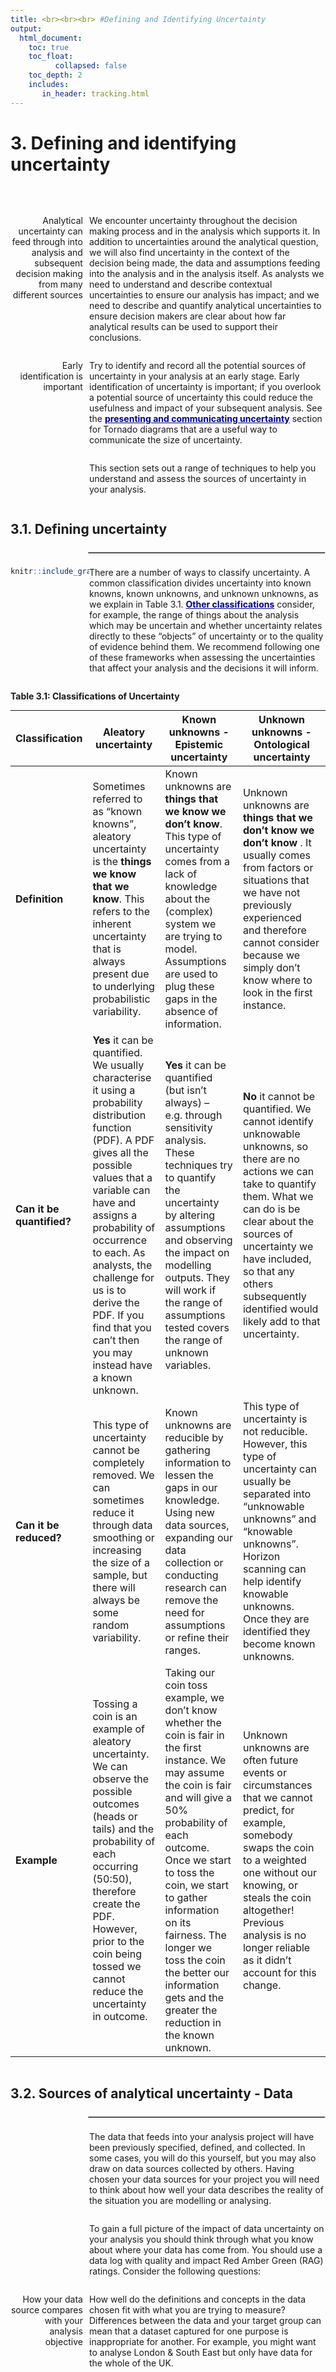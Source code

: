 ```yaml
---
title: <br><br><br> #Defining and Identifying Uncertainty
output:
  html_document:
    toc: true
    toc_float:
          collapsed: false
    toc_depth: 2
    includes:
       in_header: tracking.html
---
```


<style type="text/css">

#TOC {
margin-top: 50px;
}

.list-group-item.active, .list-group-item.active:hover, .list-group-item.active:focus {
background-color: DARKBLUE;
} 

body {
margin-top : 150px;
counter-reset : h1;
}

.title{
display: none;
}

h1 {
  counter-reset:h2;
}

h2 {
counter-reset : h3;
}

h1:before{
  content : "3" ". ";
  counter-increment: h1;
}

h2:before {
content : "3" "." counter(h2,decimal) ". ";
counter-increment : h2;
}

h2.nocount:before {
content : "";
counter-increment : none;
}

.section h2{
padding-top: 200px;
float:right;
width: 75%;
}

hr { 
  display: block;
  margin-top: 0.5em;
  margin-bottom: 0.5em;
  margin-left: auto;
  margin-right: auto;
  border-style: inset;
  border-width: 1px;
  width: 75%;
  float: right;
} 

.section h3{
float:right;
width: 75%;
}

.leftA{
float: left;
width: 100%;
font-weight: bold;
}

.rightA{
float:right;
width: 75%;
}

.leftB{
float: left;
width: 23%;
text-align: right;
}

.footer{
  position: relative; 
  margin-top: 100px; 
  height = 100px; 
  width: 100%;
  text-align: left
}


.
</style>

<div class="pageContentWrapper">

# Defining and identifying uncertainty

<br>

<div class = "leftB"> 
Analytical uncertainty can feed through into analysis and subsequent decision making from many different sources
</div>

<div class = "rightA">
We encounter uncertainty throughout the decision making process and in the analysis which supports it. In addition to uncertainties around the analytical question, we will also find uncertainty in the context of the decision being made, the data and assumptions feeding into the analysis and in the analysis itself. As analysts we need to understand and describe contextual uncertainties to ensure our analysis has impact; and we need to describe and quantify analytical uncertainties to ensure decision makers are clear about how far analytical results can be used to support their conclusions.
</div>

<br>

<div class = "rightA"> 
Try to identify and record all the potential sources of uncertainty in your analysis at an early stage.  Early identification of uncertainty is important; if you overlook a potential source of uncertainty this could reduce the usefulness and impact of your subsequent analysis. See the <a href="chapter_4.html" style="color: DARKBLUE;"> <b>presenting and communicating uncertainty</b></a> section for Tornado diagrams that are a useful way to communicate the size of uncertainty.
</div>


<div class = "leftB"> 
Early identification is important 
</div>

<div class = "rightA">
This section sets out a range of techniques to help you understand and assess the sources of uncertainty in your analysis.
</div>


<div style="clear: both;"></div>

## Defining uncertainty

<div style="clear: both;"></div>

<hr>

<div style="clear: both;"></div>

<div class = "rightA"> 
There are a number of ways to classify uncertainty. A common classification divides uncertainty into known knowns, known unknowns, and unknown unknowns, as we explain in Table 3.1. <a href="https://royalsocietypublishing.org/doi/pdf/10.1098/rsos.181870" style="color: DARKBLUE;"> <b>Other classifications</b></a> consider, for example, the range of things about the analysis which may be uncertain and whether uncertainty relates directly to these “objects” of uncertainty or to the quality of evidence behind them. We recommend following one of these frameworks when assessing the uncertainties that affect your analysis and the decisions it will inform.
</div>



```r

knitr::include_graphics("images/magnify.png")

```

<br><br>

<div class = "leftA">
Table 3.1: Classifications of Uncertainty
</div>

| Classification  | Aleatory uncertainty | Known unknowns - Epistemic uncertainty | Unknown unknowns - Ontological uncertainty |
| --------------- | ------------------------- | ---------------------------- | -------------------------------- | 
| <b>Definition</b>| Sometimes referred to as "known knowns", aleatory uncertainty is the <b>things we know that we know</b>. This refers to the inherent uncertainty that is always present due to underlying probabilistic variability. | Known unknowns are <b>things that we know we don’t know</b>. This type of uncertainty comes from a lack of knowledge about the (complex) system we are trying to model. Assumptions are used to plug these gaps in the absence of information. | Unknown unknowns are <b>things that we don't know we don't know </b>.  It usually comes from factors or situations that we have not previously experienced and therefore cannot consider because we simply don’t know where to look in the first instance. |
| <b>Can it be quantified? </b> | <b>Yes</b> it can be quantified. We usually characterise it using a probability distribution function (PDF). A PDF gives all the possible values that a variable can have and assigns a probability of occurrence to each. As analysts, the challenge for us is to derive the PDF. If you find that you can’t then you may instead have a known unknown. | <b>Yes</b> it can be quantified (but isn’t always) – e.g. through sensitivity analysis. These techniques try to quantify the uncertainty by altering assumptions and observing the impact on modelling outputs. They will work if the range of assumptions tested covers the range of unknown variables. | <b>No</b> it cannot be quantified.  We cannot identify unknowable unknowns, so there are no actions we can take to quantify them. What we can do is be clear about the sources of uncertainty we have included, so that any others subsequently identified would likely add to that uncertainty. |
| <b> Can it be reduced? </b> | This type of uncertainty cannot be completely removed.  We can sometimes reduce it through data smoothing or increasing the size of a sample, but there will always be some random variability. | Known unknowns are reducible by gathering information to lessen the gaps in our knowledge.  Using new data sources, expanding our data collection or conducting research can remove the need for assumptions or refine their ranges. | This type of uncertainty is not reducible. However, this type of uncertainty can usually be separated into “unknowable unknowns” and “knowable unknowns”. Horizon scanning can help identify knowable unknowns. Once they are identified they become known unknowns.  |
| <b> Example </b> | Tossing a coin is an example of aleatory uncertainty. We can observe the possible outcomes (heads or tails) and the probability of each occurring (50:50), therefore create the PDF. However, prior to the coin being tossed we cannot reduce the uncertainty in outcome. | Taking our coin toss example, we don’t know whether the coin is fair in the first instance. We may assume the coin is fair and will give a 50% probability of each outcome. Once we start to toss the coin, we start to gather information on its fairness. The longer we toss the coin the better our information gets and the greater the reduction in the known unknown. | Unknown unknowns are often future events or circumstances that we cannot predict, for example, somebody swaps the coin to a weighted one without our knowing, or steals the coin altogether! Previous analysis is no longer reliable as it didn’t account for this change. |

<div style="clear: both;"></div>

## Sources of analytical uncertainty - Data

<div style="clear: both;"></div>

<hr>

<div style="clear: both;"></div>

<div class = "rightA">
The data that feeds into your analysis project will have been previously specified, defined, and collected. In some cases, you will do this yourself, but you may also draw on data sources collected by others. Having chosen your data sources for your project you will need to think about how well your data describes the reality of the situation you are modelling or analysing.
</div>

<div class = "rightA">
To gain a full picture of the impact of data uncertainty on your analysis you should think through what you know about where your data has come from. You should use a data log with quality and impact Red Amber Green (RAG) ratings. Consider the following questions:  
</div>

<div class = "rightA">
How well do the definitions and concepts in the data chosen fit with what you are trying to measure? Differences between the data and your target group can mean that a dataset captured for one purpose is inappropriate for another. For example, you might want to analyse London & South East but only have data for the whole of the UK.
</div>

<div class = "leftB">
How your data source compares with your analysis objective
</div>

<div class = "rightA">
How rigorous was the data collection process? Was the data owner’s quality assurance sufficiently robust? For survey data, would respondents have fully understood the question intent? Some datasets are subject to regulation and compliance with standards or other codes of practice. In such cases, quality should be well documented and assured like in National Statistics. 
<br><br>
When considering uncertainty in input data, you should think about whether the data being used was gathered for an alternative purpose and if it has been manipulated and how you can adjust or account for this. Accompanying data descriptions (or a quick exploration of the source data if these don’t exist) can be helpful in understanding data limitations of the data and whether any adjustments made could conflict with or bias your analysis.
</div>

<div class = "leftB">
Where the data come from and how they have been collected
</div>

<div class = "rightA">
More uncertainty will occur if either the data don’t match the time period of interest and/or if the data are volatile.
</div>

<div class = "leftB">
What period the data covers
</div>

<div class = "rightA">
For data obtained in a processed state from others you may need to explore what processing steps were taken to determine how that may affect the data you are using. For example, missing values may have been imputed, survey data may have been weighted to make survey results representative of a wider population, extreme values and outliers may have been removed, data sets may have been combined (possibly resulting in false positive or false negative matches), disclosure controls may have been applied (potentially biasing the data set). Consider how the retention or exclusion of an outlier will affect your results. Truncation or removal of outliers will typically introduce bias but this may be tolerated in exchange for reduced variance.
</div>

<div class = "leftB">
Whether your data has been subjected to any pre-processing 
</div>

<div class = "rightA">
Statistical sources often come with supporting information about accuracy and reliability. You can sometimes find information on variance (or standard errors, confidence intervals, coefficients of variation) and you may find indications of likely bias, from special studies comparing or linking sources. These direct measures of quality, together with indirect measures such as response and coverage rates can tell you a lot about the uncertainty. In the absence of direct measure of variance, be aware that small sample sizes will increase the margin of error in your results.
</div>

<div class = "leftB">
Check whether there is any bias or uncertainty in the data
</div>

<div style="clear: both;"></div>

## Sources of analytical uncertainty - Assumptions 

<div style="clear: both;"></div>

<hr>

<div style="clear: both;"></div>

<br> 

<div class= "rightA">
Considering the assumptions you're making in your analysis is critical to any uncertainty analysis
</div>

<div class = "rightA">
Assumptions are used when we have incomplete knowledge. All models will require some assumptions, so you need to ensure that assumptions are robust and consistently understood. You should use an assumptions log with quality and impact RAG ratings and they should be signed off by stakeholders. Where did the assumptions come from?  How were they generated and why?  What is the impact if they are wrong, and how often are they reviewed?
</div>

<div class= "leftB">
Consider where you have used assumptions
</div>

<div class= "rightA">
There are often parameters outside of the scope of the model that have been implicitly assumed. For example, models may assume no substantial policy changes in related areas and there may be deliberate limits in the coverage or timelines of your analysis – deliberate modelling exclusions that allow timely and effective analysis. These assumptions and limitations provide the context in which the modelling results are appropriate. You need to be aware of the restrictions that these assumptions impose on the interpretation of analytical results and take care to explain where modelling results can (and cannot) be used.
</div>

<div class = "leftB">
What assumptions are outside the scope of the model?
</div>

<div class= "rightA">
Assumptions should be based on robust evidence. The less evidence to support an assumption the more uncertain it will be. High quality assumptions will be underpinned by robust data, while low quality assumptions may simply be an opinion or may be supported by a poor data source. 
</div>

<div class = "leftB">
Assess the quality of each assumption
</div>

<div class= "rightA">
The importance of an assumption is measured by its effect on the on the analytical output. The higher the impact of an assumption the more uncertain results will be. Critical assumptions will drastically affect the results, while less importance assumptions may only have a marginal effect on results. More weight should be given to gathering evidence to improve the quality of critical assumptions.  
</div>

<div class = "leftB">
Assess the impact of each assumption
</div>

<div class= "rightA">
Some uncertainties can’t be captured in an assumption as we don’t have perfect insight. However, effort should be made to identify all possible uncertainties and capture these as assumptions. The assumptions log will convey the boundary of what has been included.
</div>

<div class = "leftB">
What don’t you know? 
</div>


```r

knitr::include_graphics("images/assumptions.png")

```

<div style="clear: both;"></div>

## Sources of analytical uncertainty - Analysis

<div style="clear: both;"></div>

<hr>

<div style="clear: both;"></div>

<br>

<div class = "leftB">
Undertake appropriate AQA
</div>

<div class= "rightA">
An additional, but important source of analytical uncertainty is in the analysis itself. With verification and validation of models, good Analytical Quality Assurance (AQA) practices can help identify the restricted uses of analytical outputs and help minimise the possibility of errors. However, mistakes can still be made, so being clear with decision makers about the extent to which analysis has been quality assured can help them understand how far they may rely on analytical results in support of their decision making. Please see the <a href="https://www.gov.uk/government/publications/the-aqua-book-guidance-on-producing-quality-analysis-for-government" style="color: DARKBLUE;"> <b>AQuA Book</b></a>, <a href="https://www.gov.uk/government/collections/aqua-book-resources" style="color: DARKBLUE;"> <b>AQuA Book resources</b></a> and <a href="https://www.gov.uk/government/collections/quality-assurance-tools-and-guidance-in-decc" style="color: DARKBLUE;"> <b>BEIS QA tools and guidance</b></a> for more information.

Carrying out adequate quality assurance is an important way to ensure sources of uncertainty have been sufficiently mitigated. Ideally, the AQA should be carried out throughout the project - before, during and after the analysis to inform at all stages. The AQA process should involve checking the analyst has done the following, for example:
<br>

<ul>
<li>Considered why the methodology is appropriate to solve the analytical problem or answer the research question</li>
<li>Considered why the analysis is appropriate for the type of data collected</li>
<li>Understood the data that will be used in the analysis, including main sources of potential error and limitations of the data/analysis</li>
<li>Analysed and interpreted the data in a consistent way</li>
<li>Made it clear how analytical constructs e.g. categories, classifications, typologies etc. have been developed.</li>
<li>Ensured all interpretations are well supported by the data, accurately reflecting the meanings assigned by the participants</li>
</ul>

Note that these steps should also be applied for quality assurance of both quantitative and qualitative research. More information on AQA of qualitative research is included in <a href = "chapter_5.html#mitigating_uncertainty_in_qualitative_research" style ="color: DARKBLUE;"> <b>mitigating uncertainty in qualitative research</b></a>.

<div style="clear: both;"></div>

## Sources of uncertainty in experimental and quasi-experimental evaluation designs

<div style="clear: both;"></div>

<hr>

<div style="clear: both;"></div>

<br> 

<div class="rightA">
Experimental and quasi-experimental evaluation designs are used in government to understand and estimate the impacts of policies. They do so through statistical comparison to a group or time period unaffected by the intervention. This unaffected group acts as a proxy for what would have happened to the affected group in the absence of the policy and is commonly called the counterfactual. It is also possible to compare multiple versions of an intervention with a control group, these are known as multi-arm trials.
<br>

Commonly used experimental and quasi-experimental methods include randomised control trials, difference in difference and interrupted time series analysis. The <a href="https://www.gov.uk/government/publications/the-magenta-book" style="color: DARKBLUE;"><b>Magenta Book</b></a> provides a full guide to evaluation methods. When conducting or commissioning this type of research, analysts have an important role in ensuring that potential sources of uncertainty are understood, adequately addressed and effectively communicated to stakeholders.
<br>

The sources of uncertainty in experimental and quasi-experimental research can be broadly categorised into data, study design and statistical analysis. Analysts who employ these methods should consider to what degree each of these three areas create uncertainty in understanding and estimating the impact of a given policy or intervention.
</div>

<div style="clear: both;"></div>
<br>

<div class = "rightA">
<b>Data</b>
<br>

Regarding quantitative data for evaluations, some of the things you need to consider are the sample size, representativeness, choice of indicators and whether there is any missing data.
</div>

<div class = "rightA">
If the sample size is too small for an experimental or quasi-experimental design, it will not be possible to achieve sufficient statistical power and provide a robust answer to the research question(s). It is also important to consider whether you need to provide estimates for population subgroups. The more you break down the sample into groups, the greater the overall sample size needs to be in order to draw statistically significant conclusions about the subgroups of interest. A statistical power analysis helps to estimate the minimum sample size required for a study, given a desired significance level, effect size and statistical power.
</div>

<div class = "leftB">
You need to ensure your sample size is large enough to answer your research question(s)
</div>

<div class = "rightA">
The generalisability of the research findings may be limited if certain subgroups of the population are not adequately represented in the sample. This is particularly true when differences between population subgroups are related to the outcomes that are being studied.
</div>

<div class = "leftB">
Representativeness: Is your data broadly representative of the target population that is being studied?
</div>

<div style="clear: both;"></div>

<div class= "rightA">
For example, health status is a concept that cannot be observed directly, and therefore researchers need to operationalise the concept by other indicators (e.g. body mass index or smoking status). Uncertainty is introduced when a concept of interest is not operationalised appropriately, and the proxy indicators do not adequately capture that concept or distinguish it from others. You should ask yourself how well the indicators measure the concept that is being studied. Are the assumptions underlying the operationalisation valid?
</div>

<div class = "leftB">
Some concepts cannot be measured directly and therefore must be proxied by other observable or measurable phenomena, a process called operationalisation
</div>

<div class = "rightA">
Uncertainty is introduced when data is missing systematically, or in other words, not completely at random. There are two types of systematically missing data: missing not at random (MNAR) and missing at random (MAR).
<br>

Missing data is particularly problematic when the reason why data is missing is related to a concept or intervention that is being studied. Data which are MNAR are missing due to reasons related to unobserved outcomes. Data are MAR when the reason the data are missing is related to the observed outcomes (i.e. variables for which we have complete information).
<br>

For example, in a study on depression, data would be MNAR if men did not respond to a survey because of their level of depression. This is because the concept of interest (depression in this case) is unobserved.
<br>

On the other hand, data on depression would be MAR if men were generally less likely to respond to a survey, irrespective of their level of depression. In this example, sex is a variable that is directly observed.
<br>

Reasons for missing data include: social desirability bias in surveys, attrition in longitudinal studies, data entry errors, poor quality data collection instruments, or under-sampling of groups that are difficult to reach. You should ask: is some of the data in your dataset missing? If so, why is it missing?
</div>

<div class = "leftB">
Missing data or missing values are a common source of uncertainty and can have a significant effect on what can be inferred from the data
</div>

<div style="clear: both;"></div>
<br>


<div class = "rightA">
<b>Study Design</b>
<br>

The design of a study and assumptions about how potential effects will be identified can be a significant source of uncertainty.
</div>

<div class = "rightA">
In the absence of a valid counterfactual, the estimated impact of a policy or intervention may be significantly biased and the true impact will be uncertain. For example, when the research does not include an independent control group and relies solely on a before-after analysis. The problem of relying on a before-after analysis is that it is not possible to determine whether the observed effects of an intervention would have occurred in the absence of the intervention.
</div>

<div class = "leftB">
Uncertainty is increased when the chosen control group is not comparable to the group that is affected by the policy or intervention
</div>

<div class = "rightA">
Comparisons from one period to another (such as comparing this week or month to the same period last year) are common. However, they present data out of the context of the underlying trend or do not account for the effect of seasonality. For example, drawing comparisons in outcomes between January 2020 and January 2021 would be misleading as external factors, such as the COVID-19 pandemic, would have had significantly impacted trends. Alternatives to before-after comparisons are discussed in chapter 4, <a href = "chapter_5.html" style ="color: DARKBLUE;"> <b>Mitigating uncertainty</b></a>.
</div>


<!-- need reference for mitigating uncertainty chapter*-->

<div class = "leftB">
Binary before-after comparisons can be misleading if they are presented without contextual information
</div>

<div class = "rightA">
Randomised controlled trials (RCTs) are the gold standard for testing hypotheses. They involve randomly assigning participants to the intervention or control group. This creates a counterfactual to which you can compare the intervention group. When randomisation is compromised or not possible, there will be greater uncertainty in attributing changes in outcomes to a given intervention. A few examples of randomisation being compromised are:
<br>
<ul>
<li>Endogeneity (i.e. when the allocation of an intervention is influenced by the outcome indicator)</li>
<li>Non-compliance (i.e. when participants who should receive the intervention do not receive the intervention)</li>
<li>Breach of protocol</li>
<li>Treatment contamination or spill over (i.e. when participants in the control group are exposed to the intervention). This can be an issue with studies involving cluster randomisation based on geographic areas, such as local authorities.</li>
</ul>

However, in many contexts randomisation is not feasible or ethical. In these situations, it is possible to employ a quasi-experimental method to create a counterfactual (for more details see the <a href="https://www.gov.uk/government/publications/the-magenta-book" style="color: DARKBLUE;"><b>Magenta Book</b></a>). Analysts must ask themselves if the design of the counterfactual creates potential for uncertainty in the research findings.
</div>

<div class = "leftB">
Where randomisation is compromised or not possible, there is greater uncertainty in attributing observed changes to the intervention being studied
</div>


<div style="clear: both;"></div>
<br>


<div class = "rightA">
<b>Analysis</b>
<br>

Statistical analysis can present an important source of analytical uncertainty in evaluation design, which may lead researchers to unwittingly make biased or invalid inferences. Analysts should ask themselves if the chosen statistical models accurately describe the relationships between the variables of interest and take account of potential sources of bias. Are effects conditional on other variables, or are they expected to vary across groups? Have potential alternative explanations or theories been explored in the analysis? Have all relevant variables been included in the analysis?
</div>


<div class = "rightA">
Common issues in experimental and quasi-experimental studies include interaction effects. This is when the causal relationships between two variables depend on the state of a moderating variable, or when effects of an intervention vary across different groups (i.e. heterogeneous treatment effects). For example, where the relationship between the dose of a drug and the efficacy of the treatment varies across genders. When policy interventions have heterogeneous effects, focusing only on aggregate effects and failing to account for differences across groups may lead to invalid inferences. Similarly, uncertainty will result from failing to account for relevant moderating variables in the analysis. Another source of uncertainty results when the statistical model falsely attributes the effect of a missing variable to those variables that are included in the model. This is known as omitted variable bias.
</div>

<div class = "leftB">
Interaction effects and heterogeneous treatment effects can introduce uncertainty into the results of analyses if not they are not addressed
</div>

<div class = "rightA">
An example is the ecological fallacy, in which findings from analysis of aggregate data are erroneously attributed to an individual. For example, research of aggregate data shows that countries where there is a high average fat consumption also have a high breast cancer death rate. If you were to infer from this finding that a woman who has a high fat diet is more likely to die from breast cancer, this would be falling foul of ecological fallacy. The error here lies in the fact that statistical inference is intended to generalise from a sample to a population, and not from a population to an individual. Committing an ecological fallacy can lead researchers to make invalid inferences, thereby creating uncertainty around the true impact of a given policy or intervention.
</div>

<div class = "leftB">
The way in which research findings are interpreted can also be a source of uncertainty
</div>

<div style="clear: both;"></div>

## Sources of uncertainty in survey research

<div style="clear: both;"></div>

<hr>

<div style="clear: both;"></div>

<br> 

<div class = "rightA">
Survey research can involve qualitative and/or quantitative data, collected through a range of data collection methods such as online surveys and telephone or face to face interviews. Both the type of data collected, and the mode of data collection should be determined by the aims of the research, noting that these factors can influence the degree to which uncertainty is introduced.
<br>

The sources of uncertainty in survey research can be broadly categorised into the survey design, sampling strategy, data collection method and analysis.
</div>

<div style="clear: both;"></div>
<br>

<div class = "rightA">
<b>Survey Design</b>
</div>

<div class = "rightA">
Good questionnaire design is vital to ensuring the validity and reliability of survey responses. A valid questionnaire is one that measures what it intends to measure. That is, the objectives of the questionnaire and the items within it are clearly understood by the respondent and elicit the information required by the researcher. Reliability refers to the consistency of a survey measurement and the extent to which the measurement is able to elicit the same information from the same person each time it’s administered, assuming all else remains unchanged. There are a number of tests and methods for ensuring questionnaire validity and reliability (see section 4 on <a href = "https://analystsuncertaintytoolkit.github.io/UncertaintyWeb/chapter_5.html#Mitigating_uncertainty_in_survey_research" style ="color: DARKBLUE;"> <b>mitigating uncertainty in survey research</b></a> for more information).
</div>

<div class = "leftB">
A poorly designed questionnaire can greatly increase the level of uncertainty in survey data
</div>

<div class = "rightA">
The most common survey response scales are: dichotomous (e.g. agree vs. disagree) and rating scales (e.g. five-point Likert scale: strongly agree, agree, undecided, disagree, strongly disagree). There is a tendency for responses with rating scales to regress to the middle of the scale in surveys, a phenomenon called error of central tendency. This can be related to the length of the survey, or survey fatigue, and the tendency of respondents to avoid extreme responses. Survey responses can also be unreliable if labels on a five-point Likert scale have no clear meaning. For example, the labels ‘somewhat satisfied’ or ‘extremely satisfied’ can be confusing and risk being interpreted differently by respondents, thereby introducing uncertainty into the survey results. A third example of how bad survey design can lead to uncertainty is called non-differentiation in ratings, or survey straightlining. Straightlining occurs when respondents lose their motivation to engage with the survey and consequently rush through it by giving their answer to a series of questions in the same place on a rating scale. When designing surveys, researchers should take great care in choosing survey response scales and consider how their choices may be a source for uncertainty.
</div>

<div class = "leftB">
The choice of response scales can introduce uncertainty into survey research, particularly when response scales are not chosen optimally
</div>

<div class = "rightA">
Respondents’ answers to a question can be influenced by previous questions posed and by the answers they gave to those previous questions; a notion called priming. If questions are always presented in the same order, this impact may be difficult to detect. Similarly, the order in which response options are displayed can affect which one is chosen.
</div>

<div class = "leftB">
The order of questions or response options can also impact how a respondent interprets and responds to survey questions
</div>

<div class = "rightA">
This is a key stage in the survey design because the survey questions must capture the concepts of interest. For example, the concept of health is not easily measured directly and therefore researchers may want to operationalise the concept by other indicators (e.g. body mass index or smoking status). Uncertainty is introduced when a concept of interest is not well operationalised and the proxy indicators do not adequately capture that concept or distinguish it from other concepts. You should ask yourself how well the variables describe the different dimensions of the concept that is being studied. Are the assumptions underlying the operationalisation valid?
</div>

<div class = "leftB">
Some concepts cannot be measured directly and therefore must be proxied by other observable or measurable phenomena, a process called operationalisation
</div>

<div style="clear: both;"></div>

<br>

<div class = "rightA">
<b>Sampling Strategy</b>
<br>

With the exception of a census (which surveys every member of a given population), survey research typically relies on data taken from a sample of a population under study.
<br>

Survey data are subject to sampling error, which occurs when the sample being used is not representative of the population. A representative sample is one that accurately represents the population on specific characteristics, in that the sample and population have similar distributions on the variables of interest, e.g., gender, age, socioeconomic status, or education. There are many dimensions on which you might evaluate representativeness - it all depends on the required level of detail, the scope of your study and what information about your population is available. All samples contain some degree of error, and therefore uncertainty, but the more representative a sample is of its population, the less error and uncertainty it will contain.
<br>

The following sections summarise some common causes of sampling error that ought to be considered by analysts and researchers when considering the extent to which uncertainty exists within survey data.
</div>

<div class = "rightA">
In random sampling every member of the target population has an equal chance of being selected and thus should eliminate sampling bias. Other probability-based techniques such as stratified sampling (where participants are selected in the proportion that their subcategory occurs in the population) or systematic sampling (where every nth person is chosen), are likely to result in a degree of sampling error but the uncertainty caused can be estimated and measured.
<br>

However, where a non-probability sampling technique is used, the likelihood of sampling error and response biases occurring is much higher and it’s not possible to estimate the extent to which a sample is unrepresentative. Such techniques include volunteer sampling, where individuals have chosen to be part of the study, and opportunity sampling, where participants are simply chosen from those available at the time. With this technique, the degree to which responses are likely to accurately reflect those of the population cannot be calculated, and therefore findings should not really be extrapolated to the wider population - despite this often happening in practice.
</div>

<div class = "leftB">
Random sampling will minimise uncertainty but is very difficult to achieve in practice
</div>

<div class = "rightA">
There are a number of things to consider with sample size:
<br>

<ul>
<li>Is the sample large enough to be representative of the population under study? If not, any conclusions you draw should not be generalised to your population under study. Generally speaking, the bigger a sample, the more likely it is to be representative. Note, however, that this is not always the case: sample size is only a useful indicator of sample quality when an appropriate sampling technique has been employed.</li>
<li>How precise do you need your results to be, or what is the margin of error you are willing to accept?
<ul>
<li>How certain do you need to be that your results are not due to chance? This is your significance level.</li>
<li>How certain do you need to be that your results will detect an effect when there is an effect to be detected? This is statistical power.</li>
</ul>
</li>
</ul>

You can conduct a power analysis to estimate the minimum sample size required for a study, given a desired significance level, effect size and statistical power. If you do not manage to reach this minimum sample size, you increase the likelihood that your results are erroneous. For example, if the sample size and consequently statistical power is low, the probability of concluding there is no effect when, in fact, there is one, goes up. This is increasingly likely if you are looking to detect a small effect, as small samples offer weaker test sensitivity than large samples.
</div>

<div class = "leftB">
If your sample is too small, it may not allow you to draw reliable inferences
</div>

<div class = "rightA">
A sampling frame is a record of the target population containing all participants of interest from which we can extract a sample. Sampling frames can include government registers, postcode lists, records of demographic information provided by those who have signed up to an online survey website. The vast majority of sampling frames will have some defects due to inaccurate information being provided or records not being up to date. The smaller your sample and the greater the number of dimensions on which you want it to represent your target population, the greater the impact of inaccuracies in the sampling frame.
</div>

<div class = "leftB">
If your sampling frame does not represent the target population, uncertainty is introduced
</div>

<div style="clear: both;"></div>
<br>

<div class = "rightA">
<b>Data Collection Method</b>
</div>

<div class = "rightA">
Surveys can be administered using a variety of modes, including face-to-face interviews, telephone interviews and self-completion web-surveys, and these often vary in terms of the demographic they tend to reach. For example, older age groups are generally more difficult to reach through online surveys. The topic of the survey may also influence what mode is more or less appropriate: measuring internet access within the general population using an online survey will produce biased results, as all survey respondents would have internet access, otherwise they wouldn’t have been able to participate in the survey.
</div>

<div class = "leftB">
Survey mode can introduce selection bias when certain members of a population are more likely to be included in the sample than others
</div>

<div class = "rightA">
With self-administered surveys, we have to trust that the data being provided is accurate - and if accurate demographic data is key to your analysis then this source of uncertainty should play a larger influence in your choice of survey mode.
<br>

There are different degrees of uncertainty intrinsically associated with different types of self-administered surveys – for instance, self-completion paper questionnaires generally show a higher number of unanswered questions than online surveys.
</div>

<div class = "leftB">
Some survey modes have little means to ensure inaccurate data is not provided or the survey is not completed with errors
</div>

<div class = "rightA">
Interviewer bias is when characteristics or behaviours of the interviewer influence how participants respond to questions. It relates to aspects of the interviewers and the way in which they ask questions and respond to answers—it is distinct from bias arising from the content or wording of questions. Such bias may stem from perceptions of the interviewer’s identity. The interviewer’s sex, ethnicity, age, attractiveness, social class, level of education, perceived life experience, or professional background may affect how participants respond to questions, especially if these characteristics seem to relate to the interview topic.
<br>

Linked to this is the interviewer’s ability to establish rapport with the interviewee: participants may not feel comfortable to disclose accurate information, especially on personal or sensitive topics, as a result of who is interviewing them.
<br>

Interviewer bias may also arise from the actions and behaviours of the interviewer, for example:
<br>

<ul>
<li>Using certain language, phrases or leading questions</li>
<li>Using a tone of voice or inflections to imply a presumed answer</li>
<li>Using non-neutral body language that establishes a mood or projects onto the conversation</li>
</div>

<div class = "leftB">
Interviewer bias can introduce uncertainty in data collection
</div>

<div class = "rightA">
These include:
<br>

<ul>
<li>Businesses or individuals being unreachable</li>
<li>Businesses or individuals refusing to respond</li>
<li>Respondents giving inaccurate answers</li>
<li>Processing or analysis errors</li>
</ul>

For example, inaccurate answers to a question about money spent on fuel would lead to a difference between the estimate and the population value even if the entire population were surveyed. These errors are usually very difficult to quantify and to do so would require additional and specific research.
</div>


<div style="clear: both;"></div>
<br>

<div class = "rightA">
<b>Analysis</b>
</div>

<div class = "rightA">
There are techniques to deal with missing data - the two primary methods being imputation or removal of data. However, to decide the appropriate technique you must understand the reason why data is missing. Incorrect use of techniques to address missing data can occur through misunderstanding of the reason why data is missing. The different potential reasons are explained in the ‘Data’ section of <a href = "https://analystsuncertaintytoolkit.github.io/UncertaintyWeb/chapter_2.html#Sources_of_uncertainty_in_experimental_and_quasi-experimental_evaluation_designs" style ="color: DARKBLUE;"> <b>'Sources of uncertainty in experimental and quasi-experimental evaluation designs'</b></a>.
<br>

When data is missing systematically, or in other words, not completely at random, simply removing observations with missing data is likely to result in bias as the missing information is unknown. For an example of this, see the ‘Data’ section of <a href = "https://analystsuncertaintytoolkit.github.io/UncertaintyWeb/chapter_2.html#Sources_of_uncertainty_in_experimental_and_quasi-experimental_evaluation_designs" style ="color: DARKBLUE;"> <b>'Sources of uncertainty in experimental and quasi-experimental evaluation designs'</b></a>.
</div>

<div class = "leftB">
Missing data or missing values are a common source of uncertainty and can have a significant effect on what can be inferred from the data
</div>

<div class = "rightA">
We can use statistical significance to decide whether we think a difference between two survey-based estimates reflects a true change in the population rather than being attributable to random variation in our sample selection.
<br>

A type I error (also known as a false positive) occurs when you conclude that a significant difference exists when in fact it has occurred by chance. The probability of making a type I error is represented by your chosen significance level. A 5% standard is often used when testing for statistical significance, which means that you accept a 1 in 20 chance of the observed change being calculated by chance if there is actually no underlying change.
</div>

<div class = "leftB">
If your significance level is too high, you increase the likelihood of concluding that a significant difference exists when in fact it has occurred by chance
</div>

<div class = "rightA">
A type II error (also known as a false negative) occurs when you conclude there is not a significant effect, when actually there really is. It is related to the power of a statistical test: the probability that a test will find a statistically significant difference between two samples. A type II error is more likely to occur if your sample size is too small for a significant difference to be detected at your chosen significance level.
<br>

There are minimum sample sizes that you need to reach in order to conduct robust statistical comparisons between sub-groups. Even if your overall sample size is large, if some groups of interest are small, it is not appropriate to conduct analyses using disaggregated data at this level. The recommended minimum sample sizes can be determined with a statistical power test, which takes into account your desired effect size and confidence level - the greater the effect size and the higher the confidence level, the greater the sample you’ll need.
</div>

<div class = "leftB">
If your sample size is too small, you increase the likelihood of concluding there is not a significant effect, when actually there really is
</div>



<div style="clear: both;"></div>

## Sources of uncertainty in qualitative research

<div style="clear: both;"></div>

<hr>

<div style="clear: both;"></div>

<br> 

<div class = "rightA">
Qualitative research projects are intended to explore and explain a sample of views, perspectives, behaviour, understanding and experiences of particular individuals or groups. The aim of qualitative research is to provide an in-depth understanding of a phenomenon rather than to establish its prevalence, probability or causality.
<br>

Qualitative research provides rich and deep insights into a specific phenomenon or experiences of a particular group within society, which wouldn’t otherwise be possible with quantitative research methods. Well-designed qualitative research will provide robust, insightful data to understand the big picture and go beyond anecdotal evidence.
<br>

There is inherent uncertainty and bias in all research and analysis methods, and qualitative research is no different. Qualitative researchers are trained to be mindful of the pitfalls of conducting and analysing qualitative data. They can account for, mitigate and minimise sources of uncertainty when designing and undertaking qualitative research to ensure it is robust, reliable and findings are presented and used appropriately. The following sections highlight some of the main sources of uncertainty at different stages of a qualitative research project.
</div>

<div class = "rightA">
Due to practical constraints it is not possible to include representatives of all the different sub-groups within the population in qualitative research. Instead priority is placed on depth rather than breadth of coverage - participants are included in the research on the basis that their views or experiences are worth exploring in-depth in their own right, and not because they are expected to be representative of a wider group or population. However, there is inherent uncertainty as the sample participants’ experiences might be radically different from others.
<br>

The research team is selective and uses their judgement when deciding who to include and exclude from the research sample. Quotas are set to ensure a sufficient number of research participants meet the key criteria or characteristics across the sample (e.g. balance of gender, age, location). As a result, individuals or groups with low prevalence in the population or who may be harder to reach could be excluded or under-represented in the sample. Where understanding the perspective of these groups is a priority for the research they may be purposely over-represented in the sample.
<br>

Purposive (selective) sampling in this way helps to ensure that opposing perspectives are taken into account in the study. Nonetheless, some respondents’ perspectives may not always be included in qualitative studies while some sub-groups’ views may be over-represented. This needs to be considered when drawing conclusions from the research especially when making generalisations about wider attitudes, experiences and behaviour.
</div>

<div class = "leftB">
Sampling in qualitative research aims to get good coverage of the population of interest, rather than full representation
</div>

<div class = "rightA">
Identifying participants to engage in qualitative research can be time-consuming and costly, especially when looking to include hard to reach groups or ability to participate is limited by practical constraints such as the location and proposed timings for fieldwork. Steps are therefore often taken to minimise both and make the process as efficient as possible.
<br>

Researchers often rely on specialist recruitment agencies or pre-populated lists of potential respondents to identify suitable participants for the research study. The research team will typically produce a recruitment specification, specifying quotas and inclusion criteria for participants to take part. These typically aim for diversity in terms of demographic information, location, extent of experience/ engagement with a process etc. The aim is to achieve a range of perspectives within the time and budgetary constraints. However, there may be biases in terms of location or diversity, as recruitment agencies aim to meet the recruitment specification at least cost. This might mean, for example, that there may be demographic or locational biases in the sample, for example due to travel constraints or researchers’ working hours.
<br>

Furthermore, for convenience the recruitment agency might seek to recruit the participants from a pre-existing contact list in the first instance. Participants on those contact lists might differ in significant ways from those who are not – especially if the participants have been involved in previous research recently. These respondents might, for example, be fatigued from the research process, or otherwise simply be less interested or more engaged in the research process than the wider population. For this reason, researchers sometimes build conditions into the recruitment process to exclude those who have recently participated in any qualitative research.
<br>

If recruitment agencies are unsuccessful in recruiting from their existing contacts, they may turn to social media or other online sources to recruit participants. Whilst this may enable them to attract new people who haven’t participated in research before, the use of online recruitment methods means that they may again mean that certain groups are excluded from participation and there is an element of bias in the sample.
</div>

<div class = "leftB">
Recruitment Methods can introduce uncertainty into qualitative research
</div>

<div class = "rightA">
The conversational and interpretive nature of qualitative research can introduce uncertainty because there can be inconsistency in the way in which data is collected, shared and understood across the project. This includes data collected via discussion (e.g. interviews and focus groups) as well as that collected via observation and self-reporting techniques (e.g. diaries, journals, videos).
<br>

Qualitative research methods, such as interviews and focus groups, typically depend on interactive discussions between the researcher and the participant(s). This enables the researcher to probe and clarify the participants’ responses and pursue interesting lines of enquiry. This means that even when the researchers are using the same discussion guide, participants might reveal different insights to different researchers – depending on a variety of factors, such as the rapport they have established with the researcher and/or other participants, and the degree of probing from the researcher, and the environment in which the interview is taking place. So, if multiple researchers are involved in the data collection process or different methods are used in the same study (for example a mix of one-to-one interviews and focus groups) there may be differences in the data collected across the fieldwork.
<br>

Moreover, the time it takes to discuss a topic can vary, and this can mean some topics are not covered to the same extent in the time allocated across different interviews. This can result in inconsistencies in the format, coverage and content explored across the set of interviews, focus groups or supporting methods (e.g. journals, blogs) even when there is only one researcher involved in all. This tactic can be deployed on purpose to ensure the full range of topics are covered in sufficient depth across the fieldwork when it is not possible to discuss all in detail with each respondent or group of respondents. As such it does not undermine the quality or reliability of the research but must be accounted for when analysing and reporting the data.
<br>

By its nature, some qualitative research relies on what respondents report in interviews, focus groups and any written and audio-visual material they share as part of the process. Thus, an additional uncertainty arises in terms of reliability. Some respondents will be less willing to share information compared to others, while some may have difficulty recalling their views or experiences to answer the research team’s questions especially if a sensitive subject is being discussed. Similarly, the impact of social desirability bias - i.e. the tendency to answer questions in a manner that will be viewed favourably by others - can be strong in qualitative research settings where there is direct engagement between the researcher and respondent, and between respondents. Whilst these issues are not unique to qualitative research, they tend to be more prevalent when there is direct engagement between the researcher and the respondent.
<br>

To address this, researchers might choose to supplement or replace interviews or focus groups with observational methods - such as ethnography, usability research, accompanied activities or video recording. These techniques can help a researcher to achieve a more objective view and can be used to pick up insights that the respondent does not consider salient or interesting. However, there can be an element of bias and subjectivity in these methods too as they are dependent on what the researcher notices or hones in on and how they interpret the data which, in turn, can influence data collection and also analysis.
<br>

Ideally, qualitative researchers will stop collecting data when they have reached saturation. Saturation occurs when no new insights emerge that are unaccounted for by theory or by data. It is typically detected when the research team finds repetition of insights across respondents. However, saturation is not always achieved in practice, due to time and budget restraints, or a lack of respondent diversity. Instead it is common for the number and type of research participants to be specified at the outset of the study as part of the research design process. Failure to reach saturation means it is not possible to state that the findings are conclusive and no new themes, insights or perspectives are likely to emerge. As such there will be inherent uncertainty about conclusions inferred from the research which must be accounted for.
</div>

<div class = "leftB">
The discursive nature of qualitative research means data is not collected in a uniform manner, and a variety of factors - including the researcher - can influence the process
</div>

<div class = "rightA">
Qualitative research produces rich, detailed and often large volumes of data. Sometimes trade-offs need to be made when deciding how to analyse and use the data, that is, between presenting the full range of evidence on the one hand, and focussing on key themes and commonalities across the data. These decisions will also be influenced by the approach taken to the analysis. For example, thematic analysis will seek to draw out overarching themes in the analysis, whilst narrative analysis will focus more on how people make sense of their experience rather than the experience itself, and discourse analysis will hone in on the language used by research participants. The choice of analytic approach can therefore determine what and how data is used in analysis and reporting.
<br>

Sometimes researchers choose to synthesise or summarise the experiences of research participants with similar characteristics, behaviours or opinions to create typical or illustrative reference cases. They may also prioritise common or more prevalent themes or insights when reporting findings. In doing so, some of the nuance observed between respondents may be lost when findings are generalised.
<br>

Qualitative research is subject also to uncertainty due to differences in interpretation – the same information or quotation might be interpreted differently, for example, between the researcher and the respondent – especially if the respondents have substantial demographic differences from the researchers. Likewise, the research team may differ in how they interpret different participants’ responses. This can mean the same data is analysed differently by different researchers – they may identify different salient points, or group participants differently to answer the same research question.
</div>

<div class = "leftB">
The approach to data analysis can influence what and how data is used
</div>


<div style="clear: both;"></div>

<div class="footer">
<b>Useful links:</b>
<br><br>
<a href="accessibility.html">Click here to see the accessibility statement</a>
<br><br>
<a href="index.html">Click here to return to home page</a>
</div>

